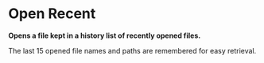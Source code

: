 = Open Recent =

'''Opens a file kept in a history list of recently opened files.'''

The last 15 opened file names and paths are remembered for easy retrieval.
